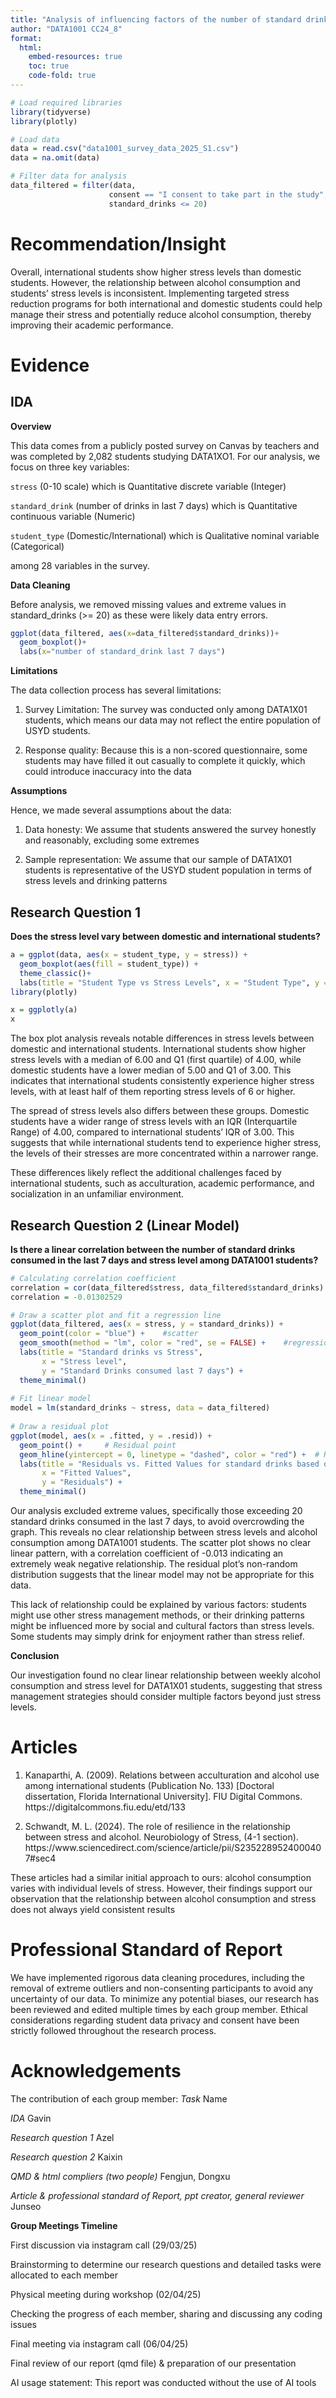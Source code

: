 ```yaml
---
title: "Analysis of influencing factors of the number of standard drinks"
author: "DATA1001 CC24_8"
format: 
  html:
    embed-resources: true
    toc: true
    code-fold: true
---
```


```r
# Load required libraries
library(tidyverse)
library(plotly)

# Load data
data = read.csv("data1001_survey_data_2025_S1.csv")
data = na.omit(data)

# Filter data for analysis
data_filtered = filter(data, 
                      consent == "I consent to take part in the study", 
                      standard_drinks <= 20)

```

# Recommendation/Insight

Overall, international students show higher stress levels than domestic students. However, the relationship between alcohol consumption and students' stress levels is inconsistent. Implementing targeted stress reduction programs for both international and domestic students could help manage their stress and potentially reduce alcohol consumption, thereby improving their academic performance.


# Evidence

## IDA

**Overview** 

This data comes from a publicly posted survey on Canvas by teachers and was completed by 2,082 students studying DATA1XO1. For our analysis, we focus on three key variables: 

`stress` (0-10 scale) which is Quantitative discrete variable (Integer) 

`standard_drink` (number of drinks in last 7 days) which is Quantitative continuous variable (Numeric)

`student_type` (Domestic/International) which is Qualitative nominal variable (Categorical)

among 28 variables in the survey.

**Data Cleaning**

Before analysis, we removed missing values and extreme values in standard_drinks (>= 20) as these were likely data entry errors.

```r
ggplot(data_filtered, aes(x=data_filtered$standard_drinks))+
  geom_boxplot()+
  labs(x="number of standard_drink last 7 days")
```

**Limitations** 

The data collection process has several limitations:

1. Survey Limitation: The survey was conducted only among DATA1X01 students, which means our data may not reflect the entire population of USYD students.

2. Response quality: Because this is a non-scored questionnaire, some students may have filled it out casually to complete it quickly, which could introduce inaccuracy into the data

**Assumptions** 

Hence, we made several assumptions about the data:

1. Data honesty: We assume that students answered the survey honestly and reasonably, excluding some extremes

2. Sample representation: We assume that our sample of DATA1X01 students is representative of the USYD student population in terms of stress levels and drinking patterns

## Research Question 1

**Does the stress level vary between domestic and international students?**

```r
a = ggplot(data, aes(x = student_type, y = stress)) + 
  geom_boxplot(aes(fill = student_type)) +  
  theme_classic()+  
  labs(title = "Student Type vs Stress Levels", x = "Student Type", y = "Stress Level", fill="Student Type") #Labels  will be displayed in your html
library(plotly)  

x = ggplotly(a) 
x 
```

The box plot analysis reveals notable differences in stress levels between domestic and international students. International students show higher stress levels with a median of 6.00 and Q1 (first quartile) of 4.00, while domestic students have a lower median of 5.00 and Q1 of 3.00. This indicates that international students consistently experience higher stress levels, with at least half of them reporting stress levels of 6 or higher.

The spread of stress levels also differs between these groups. Domestic students have a wider range of stress levels with an IQR (Interquartile Range) of 4.00, compared to international students' IQR of 3.00. This suggests that while international students tend to experience higher stress, the levels of their stresses are more concentrated within a narrower range.

These differences likely reflect the additional challenges faced by international students, such as acculturation, academic performance, and socialization in an unfamiliar environment.

## Research Question 2 (Linear Model)

**Is there a linear correlation between the number of standard drinks consumed in the last 7 days and stress level among DATA1001 students?**

```r
# Calculating correlation coefficient
correlation = cor(data_filtered$stress, data_filtered$standard_drinks)
correlation = -0.01302529

# Draw a scatter plot and fit a regression line 
ggplot(data_filtered, aes(x = stress, y = standard_drinks)) + 
  geom_point(color = "blue") +    #scatter          
  geom_smooth(method = "lm", color = "red", se = FALSE) +    #regression line        
  labs(title = "Standard drinks vs Stress",  
       x = "Stress level",  
       y = "Standard Drinks consumed last 7 days") + 
  theme_minimal() 
 
# Fit linear model 
model = lm(standard_drinks ~ stress, data = data_filtered) 
 
# Draw a residual plot 
ggplot(model, aes(x = .fitted, y = .resid)) + 
  geom_point() +     # Residual point 
  geom_hline(yintercept = 0, linetype = "dashed", color = "red") +  # Horizontal reference line 
  labs(title = "Residuals vs. Fitted Values for standard drinks based on stress", 
       x = "Fitted Values",  
       y = "Residuals") + 
  theme_minimal() 
```

Our analysis excluded extreme values, specifically those exceeding 20 standard drinks consumed in the last 7 days, to avoid overcrowding the graph.
This reveals no clear relationship between stress levels and alcohol consumption among DATA1001 students. The scatter plot shows no clear linear pattern, with a correlation coefficient of -0.013 indicating an extremely weak negative relationship. The residual plot's non-random distribution suggests that the linear model may not be appropriate for this data.

This lack of relationship could be explained by various factors: students might use other stress management methods, or their drinking patterns might be influenced more by social and cultural factors than stress levels. Some students may simply drink for enjoyment rather than stress relief.

**Conclusion**

Our investigation found no clear linear relationship between weekly alcohol consumption and stress level for DATA1X01 students, suggesting that stress management strategies should consider multiple factors beyond just stress levels.

# Articles

1. Kanaparthi, A. (2009). Relations between acculturation and alcohol use among international students (Publication No. 133) [Doctoral dissertation, Florida International University]. FIU Digital Commons. https://digitalcommons.fiu.edu/etd/133

2. Schwandt, M. L. (2024). The role of resilience in the relationship between stress and alcohol. Neurobiology of Stress, (4-1 section). https://www.sciencedirect.com/science/article/pii/S2352289524000407#sec4

These articles had a similar initial approach to ours: alcohol consumption varies with individual levels of stress. 
However, their findings support our observation that the relationship between alcohol consumption and stress does not always yield consistent results

# Professional Standard of Report

We have implemented rigorous data cleaning procedures, including the removal of extreme outliers and non-consenting participants to avoid any uncertainty of our data. To minimize any potential biases, our research has been reviewed and edited multiple times by each group member. Ethical considerations regarding student data privacy and consent have been strictly followed throughout the research process.

# Acknowledgements

The contribution of each group member: *Task* Name

*IDA* Gavin

*Research question 1* Azel

*Research question 2* Kaixin

*QMD & html compliers (two people)* Fengjun, Dongxu

*Article & professional standard of Report, ppt creator, general reviewer* Junseo

**Group Meetings Timeline**

First discussion via instagram call (29/03/25)

Brainstorming to determine our research questions and detailed tasks were allocated to each member

Physical meeting during workshop (02/04/25) 

Checking the progress of each member, sharing and discussing any coding issues 

Final meeting via instagram call (06/04/25)

Final review of our report (qmd file) & preparation of our presentation

AI usage statement: This report was conducted without the use of AI tools
